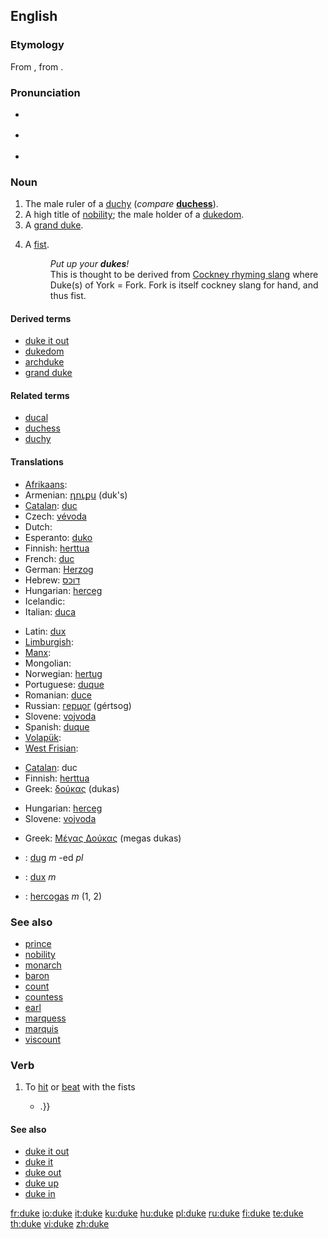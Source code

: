 {{also|Duke}}
==English==
{{wikipedia}}

===Etymology===
From {{etyl|fro}} {{term|lang=fro|duc}}, from {{etyl|la}} {{term|lang=la|dux}}.

===Pronunciation===
* {{a|Commonwealth}} {{IPA|/dju:k/}}
* {{a|US}} {{IPA|/du:k/ }}
* {{audio|en-us-duke.ogg|Audio (US)}}
*: {{rhymes|uːk}}

===Noun===
{{en-noun}}

# The male ruler of a [[duchy]] (''compare'' '''[[duchess]]''').
# A high title of [[nobility]]; the male holder of a [[dukedom]].
# A [[grand duke]].
# {{slang|usually in plural}} A [[fist]].
#: ''Put up your '''dukes'''!''
#: This is thought to be derived from [[Wikipedia:Cockney rhyming slang|Cockney rhyming slang]] where Duke(s) of York = Fork. Fork is itself cockney slang for hand, and thus fist.

====Derived terms====
* [[duke it out]]
* [[dukedom]]
* [[archduke]]
* [[grand duke]]

====Related terms====
* [[ducal]]
* [[duchess]]
* [[duchy]]

====Translations====
{{trans-top|male ruler of a duchy}}
* [[Afrikaans]]: {{t|af|hertog}}
* Armenian: [[դուքս]] (duk's)
* [[Catalan]]: [[duc]] {{m}}
* Czech: [[vévoda]] {{m}}
* Dutch: {{t|nl|hertog|m}}
* Esperanto: [[duko]]
* Finnish: [[herttua]]
* French: [[duc]] {{m}}
* German: [[Herzog]] {{m}}
* Hebrew: [[דוכס]]
* Hungarian: [[herceg]]
* Icelandic: {{t|is|hertogi|m}}
* Italian: [[duca]] {{m}}
{{trans-mid}}
* Latin: [[dux]] {{m}}
* [[Limburgish]]: {{t-|li|hertog}}
* [[Manx]]: {{t-|gv|duic}}
* Mongolian: {{t-|mn|гүн|tr=gün|sc=Cyrl}}
* Norwegian: [[hertug]]
* Portuguese: [[duque]] {{m}}
* Romanian: [[duce]] {{m}}
* Russian: [[герцог]] (gértsog) {{m}}
* Slovene: [[vojvoda]] {{m}}
* Spanish: [[duque]] {{m}}
* [[Volapük]]: {{t-|vo|dük}}
* [[West Frisian]]: {{t-|fy|hartoch}}
{{trans-bottom}}

{{trans-top|male holder of a dukedom}}
* [[Catalan]]: duc
* Finnish: [[herttua]]
* Greek: [[δούκας]] (dukas)
{{trans-mid}}
* Hungarian: [[herceg]]
* Slovene: [[vojvoda]] {{m}}
{{trans-bottom}}

{{trans-top|Grand duke}}
* Greek: [[Μέγας Δούκας]] (megas dukas) {{m}}
{{trans-mid}}
{{trans-bottom}}

{{trans-top|slang: fist}}
{{trans-mid}}
{{trans-bottom}}

<!--Remove this section once all of the translations below have been moved into the tables above.-->
{{checktrans-top}}
* {{ttbc|Breton}}: [[dug]] ''m'' -ed ''pl''
* {{ttbc|Latin}}: [[dux]] ''m''
* {{ttbc|Lithuanian}}: [[hercogas]] ''m'' (1, 2)
{{trans-bottom}}

===See also===
* [[prince]]
* [[nobility]]
* [[monarch]]
* [[baron]]
* [[count]]
* [[countess]]
* [[earl]]
* [[marquess]]
* [[marquis]]
* [[viscount]]

===Verb===
{{en-verb|duk|ed}}

# {{rare}} To [[hit]] or [[beat]] with the fists
#* {{quote-book|2003|John A. Dinan|Private Eyes in the Comics|isbn=159393002X|pageurl=http://books.google.com/books?id=7vvAzXjtBAcC&pg=PA65|page=65
|passage=It seems that PI Rainer was '''duked''' by his wife {{...|and he explores his feelings of being on the receiving end of a beating with the gal who is the object of their $300 case, Leila Burnett}}.}}

====See also====
* [[duke it out]]
* [[duke it]]
* [[duke out]]
* [[duke up]]
* [[duke in]]

[[fr:duke]]
[[io:duke]]
[[it:duke]]
[[ku:duke]]
[[hu:duke]]
[[pl:duke]]
[[ru:duke]]
[[fi:duke]]
[[te:duke]]
[[th:duke]]
[[vi:duke]]
[[zh:duke]]